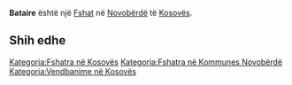 {{Fshat në Kosovës
 | Emri                = Bataire
| srp_N_name = Bataire
| srp_N_FULL_NAME_RO = Bataire
| srp_N_FULL_NAME_ND_RO = Bataire
| srp_N_SORT_NAME_RG = BATAIRE
| srp_N_FULL_NAME_RG = Bataire
| srp_N_FULL_NAME_ND_RG = Bataire
| srp_NS_name = Батаире
| srp_NS_FULL_NAME_RO = Батаире
| srp_NS_FULL_NAME_ND_RO = Батаире
| srp_NS_SORT_NAME_RG = БАТАИРЕ
| srp_NS_FULL_NAME_RG = Батаире
| srp_NS_FULL_NAME_ND_RG = Батаире

 | Emri (Rasa dhanore) = 
 | Figura              = 
 | Shteti              = Kosovo
 | Komuna              = Novobërdë
 | Kodi postar         = 
 | Sipërfaqja          = 

 | Popullsia           = 

 | Regj. i popullsisë  = 
 | Dend. e popullsisë  = 
 | Faqja zyrtare       = 
 <!--- Koordinatat ----> 
 | Gjerësia            = 43.001944
 | Gjatësia            = 20.876944
 | Lartësia            = 
}}
'''Bataire''' është një [[Fshat]] në [[Novobërdë]] të [[Kosovës]].

<!-- == Gjeografia == -->
<!-- == Historia == -->
<!-- == Demografia == -->
== Shih edhe ==
{{Komuna Novobërdë}}
{{Kosovo-Administrata-Cung}}

[[Kategoria:Fshatra në Kosovës]]
[[Kategoria:Fshatra në Kommunes Novobërdë]]
[[Kategoria:Vendbanime në Kosovës]]